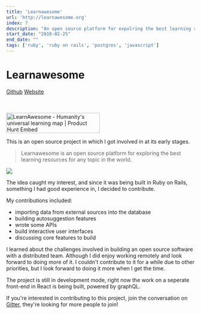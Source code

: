 ```yaml
---
title: 'Learnawesome'
url: 'http://learnawesome.org'
index: 7
description: "An open source platform for expolring the best learning resources for any topic. Built in Ruby on Rails, worked at the initial stages as a full-stack developer."
start_date: "2019-02-25"
end_date: ""
tags: ['ruby', 'ruby on rails', 'postgres', 'javascript']
---
```


# Learnawesome

<a href="https://github.com/learn-awesome/learn" class="project_linkouts" target='_blank'>Github</a>
<a href="http://learnawesome.org/" class="project_linkouts" target='_blank'>Website</a>

<br/>
<br/>
<a href="https://www.producthunt.com/posts/learnawesome?utm_source=badge-featured&utm_medium=badge&utm_souce=badge-learnawesome" target="_blank"><img src="https://api.producthunt.com/widgets/embed-image/v1/featured.svg?post_id=161992&theme=light" alt="LearnAwesome - Humanity's universal learning map | Product Hunt Embed" style="width: 250px; height: 54px;" width="250px" height="54px" /></a>

This is an open source project in which I got involved in at its early stages.

> Learnawesome is an open source platform for exploring the best learning resources for any topic in the world.

<img src="/learnawesome.png" />

The idea caught my interest, and since it was being built in Ruby on Rails, something I had good experience in, I decided to contribute.

My contributions included:
- importing data from external sources into the database
- building autosuggestion features
- wrote some APIs
- build interactive user interfaces
- discussing core features to build

I learned about the challenges involved in building an open source software with a distributed team. Although I did enjoy working remotely and look forward to doing more of it.
I couldn't contribute to it for a while due to other priorities, but I look forward to doing it more when I get the time.

The project is still in development mode, right now the work on a seperate front-end in React is being built, powered by graphQL.

If you're interested in contributing to this project, join the conversation on <a href="https://gitter.im/learn-awesome/meta" target="_blank">Gitter</a>, they're looking for more people to join!
